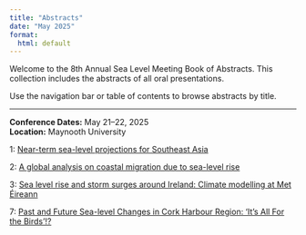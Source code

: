 ```yaml
---
title: "Abstracts"
date: "May 2025"
format:
  html: default
---
```


Welcome to the 8th Annual Sea Level Meeting Book of Abstracts. This collection includes the abstracts of all oral presentations.

Use the navigation bar or table of contents to browse abstracts by title.

---

**Conference Dates:** May 21–22, 2025  
**Location:** Maynooth University

1: [Near-term sea-level projections for Southeast Asia](https://ncahill89.github.io/SeaLevelMeeting/abstracts/abstract1.html)

2: [A global analysis on coastal migration due to sea-level rise](https://ncahill89.github.io/SeaLevelMeeting/abstracts/abstract2.html)

3: [Sea level rise and storm surges around Ireland: Climate modelling at Met Éireann](https://ncahill89.github.io/SeaLevelMeeting/abstracts/abstract3.html)

7: [Past and Future Sea-level Changes in Cork Harbour Region: ‘It’s All For the Birds’!?](https://ncahill89.github.io/SeaLevelMeeting/abstracts/abstract7.html)


